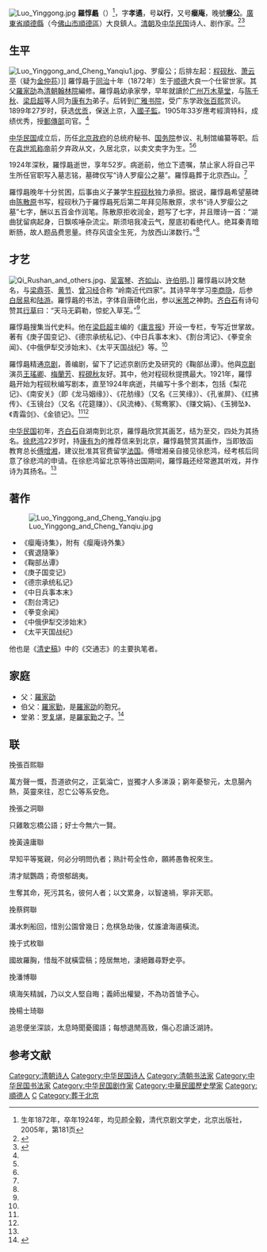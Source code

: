 [[File:Luo_Yinggong.jpg|thumb]]
'''羅惇曧'''（{{bd|1872年||1924年||L}}）<ref>生年1872年，卒年1924年，均见颜全毅，清代京剧文学史，北京出版社，2005年，第181页</ref>，字'''孝遹'''，号'''以行'''，又号'''瘿庵'''，晚號'''癭公'''。[[廣東省|廣東省]][[順德縣|順德縣]]（今[[佛山市|佛山市]][[順德區|順德區]]）大良鎮人。[[清朝|清朝]]及[[中华民国|中华民国]]诗人、剧作家。<ref name=luo>{{Cite web |url=http://www.china.com.cn/culture/zhuanti/zgjj/2007-11/09/content_9202142.htm |title=罗瘿公，中国网，于2013-04-08查阅 |access-date=2013-04-08 |archive-url=https://web.archive.org/web/20120613052642/http://www.china.com.cn/culture/zhuanti/zgjj/2007-11/09/content_9202142.htm |archive-date=2012-06-13 |dead-url=no }}</ref><ref name=zgxjc>{{Cite web |url=http://www.zhongguoxijuchang.com/xijumingjia/xjzj020407luoyinggong.htm |title=罗瘿公，中国戏剧场，于2013-04-08查阅 |access-date=2013-04-08 |archive-date=2013-04-15 |archive-url=https://web.archive.org/web/20130415011550/http://www.zhongguoxijuchang.com/xijumingjia/xjzj020407luoyinggong.htm |dead-url=no }}</ref>

==生平==
[[File:Luo_Yinggong_and_Cheng_Yanqiu1.jpg|thumb]]、罗瘿公；后排左起：[[程砚秋|程砚秋]]、[[萧云亭|萧云亭]]（疑为[[金仲荪|金仲荪]]）]]
羅惇曧于[[同治|同治]]十年（1872年）生于[[顺德|顺德]]大良一个仕宦世家。其父[[羅家劭|羅家劭]]為[[清朝|清朝]][[翰林院|翰林院]]編修。羅惇曧幼承家學，早年就讀於[[广州|广州]][[万木草堂|万木草堂]]，与[[陈千秋|陈千秋]]、[[梁启超|梁启超]]等人同为[[康有为|康有为]]弟子。后转到[[广雅书院|广雅书院]]，受广东学政[[张百熙|张百熙]]赏识。1899年27岁时，获选[[优贡|优贡]]，保送上京，入[[國子監|國子監]]。1905年33岁應考經濟特科，成绩优秀，授[[郵傳部|郵傳部]]司官。<ref name=luo/>

[[中华民国|中华民国]]成立后，历任[[北洋政府|北京政府]]的总统府秘书、[[中华民国国务院|国务院]]参议、礼制馆编纂等职。后在[[袁世凯称帝|袁世凯称帝]]前夕弃政从文，久居北京，以卖文卖字为生。<ref name=luo/><ref name=zgxjc/>

1924年深秋，羅惇曧逝世，享年52岁。病逝前，他立下遗嘱，禁止家人将自己平生所任官职写入墓志铭，墓碑仅写“诗人罗瘿公之墓”。羅惇曧葬于北京西山。<ref name=luo/>

羅惇曧晚年十分贫困，后事由义子兼学生[[程砚秋|程砚秋]]独力承担。据说，羅惇曧希望墓碑由[[陈散原|陈散原]]书写，程砚秋乃于羅惇曧死后第二年拜见陈散原，求书“诗人罗瘿公之墓”七字，酬以五百金作润笔。陈散原拒收润金，题写了七字，并且赠诗一首：“湖曲犹留病起身，日飘咳唾杂流尘。斯须培我凌云气，屋底初看绝代人。绝耳秦青暗断肠，故人题品费思量。终存风谊全生死，为放西山涕数行。”<ref name=luo/>

==才艺==
[[File:Qi_Rushan_and_others.jpg|thumb]]、[[吴富琴|吴富琴]]、[[齐如山|齐如山]]、[[许伯明|许伯明]]。]]
羅惇曧以詩文馳名，与[[梁鼎芬|梁鼎芬]]、[[黄节|黄节]]、[[曾习经|曾习经]]合称 “岭南近代四家”。其诗早年学习[[李商隐|李商隐]]，后参[[白居易|白居易]]和[[陆游|陆游]]。羅惇曧的书法，字体自唐碑化出，参以[[米芾|米芾]]之神韵。[[齐白石|齐白石]]有诗句赞其[[行草|行草]]曰：“天马无羁勒，惊蛇入草芜。”<ref name=luo/>

羅惇曧搜集当代史料。他在[[梁启超|梁启超]]主编的《[[庸言报|庸言报]]》开设一专栏，专写近世掌故。著有《庚子国变记》{{wikisource|庚子國變記 (羅惇曧)}}、《德宗承统私记》、《中日兵事本末》、《割台湾记》、《拳变余闻》、《中俄伊犁交涉始末》、《太平天国战纪》等。<ref name=luo/>

羅惇曧精通[[京剧|京剧]]，善编剧，留下了记述京剧历史及研究的《鞠部丛谭》。他與[[京剧|京剧]]演员[[王瑤卿|王瑤卿]]、[[梅蘭芳|梅蘭芳]]、[[程硯秋|程硯秋]]友好。其中，他对程砚秋提携最大。1921年，羅惇曧开始为程砚秋编写剧本，直至1924年病逝，共编写十多个剧本，包括《梨花记》、《南安关》（即《龙马姻缘》）、《花舫缘》（又名《三笑缘》）、《孔雀屏》、《红拂传》、《玉镜台》（又名《花筵赚》）、《风流棒》、《鸳鸯冢》、《赚文娟》、《玉狮坠》、《青霜剑》、《金锁记》。<ref name=luo/><ref name=zgxjc/>

[[中华民国|中华民国]]初年，[[齐白石|齐白石]]自湖南到北京，羅惇曧欣赏其画艺，结为至交，四处为其扬名。[[徐悲鸿|徐悲鸿]]22岁时，持[[康有为|康有为]]的推荐信来到北京，羅惇曧赞赏其画作，当即致函教育总长[[傅增湘|傅增湘]]，建议批准其官费留学[[法国|法国]]。傅增湘亲自接见徐悲鸿，经考核后同意了徐悲鸿的申请。在徐悲鸿留北京等待出国期间，羅惇曧还经常邀其听戏，并作诗为其扬名。<ref name=luo/>

==著作==
[[File:Luo_Yinggong_and_Cheng_Yanqiu.jpg|thumb]]
*《瘿庵诗集》，附有《瘿庵诗外集》
*《賓退隨筆》
*《鞠部丛谭》
*《庚子国变记》
*《德宗承统私记》
*《中日兵事本末》
*《割台湾记》
*《拳变余闻》
*《中俄伊犁交涉始末》
*《太平天国战纪》

他也是《[[清史稿|清史稿]]》中的《交通志》的主要执笔者。

==家庭==
*父：[[羅家劭|羅家劭]]
*伯父：[[羅家勤|羅家勤]]，是[[羅家劭|羅家劭]]的胞兄。
*堂弟：[[罗复堪|罗复堪]]，是[[羅家勤|羅家勤]]之子。<ref name=zhujiang>{{Cite web |url=http://epaper.sc168.com.cn/disnews.asp?Fid=40516&FlayoutId=10073 |title=禹戈，别忘了这两兄弟(二)，珠江商报，2012-4-22 |access-date=2013-04-08 |archive-url=https://web.archive.org/web/20160304224623/http://epaper.sc168.com.cn/disnews.asp?Fid=40516&FlayoutId=10073 |archive-date=2016-03-04 |dead-url=yes }}</ref>

==联==
<p>挽張百熙聯</p><p>萬方聲一慨，吾道欲何之，正氣淪亡，豈獨才人多涕淚；窮年憂黎元，太息腸內熱，英靈來往，忍亡公等系安危。</p><p>挽張之洞聯</p><p>只雞敢忘橋公語；好士今無六一賢。</p><p>挽黃遠庸聯</p><p>早知平等冤親，何必分明問仇者；熟計苟全性命，願將愚魯祝來生。</p><p>清才賦鸚鵡；奇恨郁鴟夷。</p></p><p></p><p>生奪其命，死污其名，彼何人者；以文累身，以智速禍，寧非天耶。</p><p>挽蔡鍔聯</p><p>溝水刺船回，惜別公園曾幾日；危棋急劫後，仗誰滄海遏橫流。</p><p>挽于式枚聯</p><p>國故羅胸，惜哉不就橫雲稿；陸居無地，淒絕難尋野史亭。</p><p>挽潘博聯</p><p>填海矢精誠，乃以文人堅自晦；義師出權變，不為功首愴予心。</p><p>挽楊士琦聯</p><p>追思便坐深談，太息時聞憂國語；每想退閒高致，傷心忍讀泛湖詩。

==参考文献==
{{Commonscat|Luo Yinggong}}
{{wikisource author}}
{{reflist}}

{{DEFAULTSORT:Luo罗}}
[[Category:清朝诗人|Category:清朝诗人]]
[[Category:中华民国诗人|Category:中华民国诗人]]
[[Category:清朝书法家|Category:清朝书法家]]
[[Category:中华民国书法家|Category:中华民国书法家]]
[[Category:中华民国剧作家|Category:中华民国剧作家]]
[[Category:中華民國歷史學家|Category:中華民國歷史學家]]
[[Category:順德人|Category:順德人]]
[[Category:羅姓|C]]
[[Category:葬于北京|Category:葬于北京]]